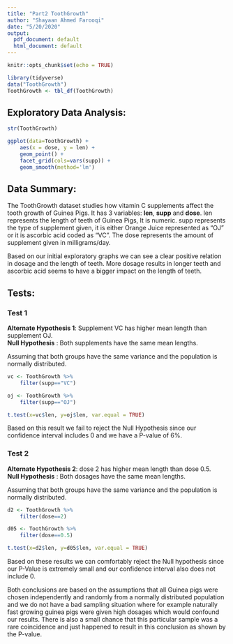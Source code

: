 ```yaml
---
title: "Part2 ToothGrowth"
author: "Shayaan Ahmed Farooqi"
date: "5/20/2020"
output:
  pdf_document: default
  html_document: default
---
```


```r
knitr::opts_chunk$set(echo = TRUE)
```

```r
library(tidyverse)
data("ToothGrowth")
ToothGrowth <- tbl_df(ToothGrowth)
```

## Exploratory Data Analysis:
```r
str(ToothGrowth)

ggplot(data=ToothGrowth) + 
    aes(x = dose, y = len) + 
    geom_point() + 
    facet_grid(cols=vars(supp)) +
    geom_smooth(method='lm')


```

## Data Summary:

The ToothGrowth dataset studies how vitamin C supplements affect the tooth growth of Guinea Pigs. It has 3 variables: **len**, **supp** and **dose**. len represents the length of teeth of Guinea Pigs, It is numeric. supp represents the type of supplement given, it is either Orange Juice represented as "OJ" or it is ascorbic acid coded as "VC". The dose represents the amount of supplement given in milligrams/day.

Based on our initial exploratory graphs we can see a clear positive relation in dosage and the length of teeth. More dosage results in longer teeth and ascorbic acid seems to have a bigger impact on the length of teeth.



## Tests:
### Test 1
**Alternate Hypothesis 1**: Supplement VC has higher mean length than supplement OJ.  
**Null Hypothesis** : Both supplements have the same mean lengths.

Assuming that both groups have the same variance and the population is normally distributed.

```r
vc <- ToothGrowth %>% 
    filter(supp=="VC") 

oj <- ToothGrowth %>% 
    filter(supp=="OJ") 

t.test(x=vc$len, y=oj$len, var.equal = TRUE)
```
Based on this result we fail to reject the Null Hypothesis since our confidence interval includes 0 and we have a P-value of 6%.



### Test 2
**Alternate Hypothesis 2**: dose 2 has higher mean length than dose 0.5.  
**Null Hypothesis** : Both dosages have the same mean lengths.

Assuming that both groups have the same variance and the population is normally distributed.

```r
d2 <- ToothGrowth %>% 
    filter(dose==2) 

d05 <- ToothGrowth %>% 
    filter(dose==0.5) 

t.test(x=d2$len, y=d05$len, var.equal = TRUE)
```

Based on these results we can comfortably reject the Null hypothesis since our P-Value is extremely small and our confidence interval also does not include 0.

Both conclusions are based on the assumptions that all Guinea pigs were chosen independently and randomly from a normally distributed population and we do not have a bad sampling situation where for example naturally fast growing guinea pigs were given high dosages which would confound our results. There is also a small chance that this particular sample was a rare coincidence and just happened to result in this conclusion as shown by the P-value.